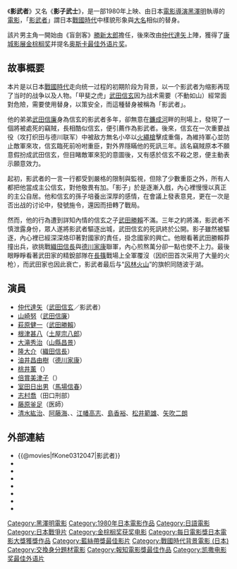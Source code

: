 {{NoteTA
|1=zh-hans:戛纳电影节;zh-hk:康城影展;zh-mo:康城影展;zh-tw:坎城影展;
|2=zh-hans:电影节;zh-hant:影展;
|3=zh-hans:戛纳; zh-tw:坎城; zh-hk:康城;
}}
{{unreferenced|time=2015-02-02T11:21:48+00:00}}
{{Infobox Film
| name             = 影武者
| original_name    = Kagemusha
| image            = Kagemusha.jpg
| alt              = 
| caption          = 原裝日本版海報
| director         = [[黑澤明|黑澤明]]
| producer         = [[田中友幸|田中友幸]]<br/>[[黑澤明|黑澤明]]
| writer           = [[井手雅人|井手雅人]]<br />[[黑澤明|黑澤明]]
| narrator         = 
| starring         = [[仲代達矢|仲代達矢]]<br />[[山崎努|山崎努]]<br />[[萩原健一|萩原健一]]<br />[[根津甚八_(俳優)|根津甚八]]
| music            = [[池辺晋一郎|池辺晋一郎]]
| cinematography   = 斎藤孝雄<br />上田正治
| editing          = 吉崎治
| studio           = [[東宝|東宝]]
| distributor      ={{flagicon|Japan}} 1980年4月26日
| released         = 
| sec-title        =
| rate             = 
| runtime          = 179分
| country          = {{JPN}}
| language         = [[日本語|日本語]]
| allcinema_id     = 147169
| kinejun_id       =19103
| amg_id           =1:26895
| imdb_id          = 0080979
| budget           = $6,000,000
| gross            = {{flagicon|JPN}} 26億8000万円<br />（1980年邦画配給収入1位）
| preceded_by      = 
| followed_by      = 
}}
《'''影武者'''》又名《'''影子武士'''》，是一部1980年上映、由日本[[電影導演|電影導演]][[黑澤明|黑澤明]]執導的[[電影|電影]]，「[[影武者|影武者]]」謂日本[[战国时代_(日本)|戰國時代]]中樣貌形象與[[大名_(稱謂)|大名]]相似的替身。

該片男主角一開始由《盲劍客》[[勝新太郎|勝新太郎]]擔任，後來改由[[仲代達矢|仲代達矢]]上陣，獲得了[[康城影展|康城影展]][[金棕榈奖|金棕榈奖]]并提名[[奥斯卡最佳外语片奖|奥斯卡最佳外语片奖]]。

== 故事概要 ==
本片是以日本[[战国_(日本)|戰國時代]]走向统一过程的初期阶段为背景，以一个影武者为缩影再现了当时的战争以及人物。「甲斐之虎」[[武田信玄|武田信玄]]因为战术需要（不動如山）經常面對危險，需要使用替身，以策安全，而這種替身被稱為「影武者」。

他的弟弟[[武田信廉|武田信廉]]身為信玄的影武者多年，卻無意在[[鐮成河|鐮成河]]畔的刑場上，發現了一個將被處死的竊賊，長相酷似信玄，便引薦作為影武者。後來，信玄在一次重要战役（攻打织田与德川联军）中被敌方無名小卒以[[火繩槍|火繩槍]]擊成重傷，為維持軍心並防止敵軍來攻，信玄臨死前吩咐重臣，對外界隱瞞他的死訊三年。該名竊賊原本不願意假扮成武田信玄，但目睹敵軍來犯的意圖後，又有感於信玄不殺之恩，便主動表示願意效力。

起初，影武者的一言一行都受到嚴格的限制與監視，但除了少數重臣之外，所有人都把他當成主公信玄，對他敬畏有加。「影子」於是逐漸入戲，內心裡慢慢以真正的主公自居。他和信玄的孫子培養出深厚的感情，在會議上發表意見，更在一次是否出战的讨论中，發號施令，還因而扭轉了戰局。

然而，他的行為遭到詳知內情的信玄之子[[武田勝賴|武田勝賴]]不滿。三年之約將滿，影武者不慎泄露身份，眾人遂將影武者驅逐出城，武田信玄的死訊終於公開。影子雖然被驅逐，內心裡已經深深烙印著對國家的責任，掛念國家的興亡。他眼看著武田勝賴莽撞出兵，欲挑戰[[織田信長|織田信長]]與[[德川家康|德川家康]]聯軍，內心煎熬萬分卻一點也使不上力。最後眼睜睜看著武田家的精銳部隊在[[長篠城|長篠]]戰場上全軍覆沒（因织田首次采用了大量的火枪），而武田家也因此衰亡，影武者最后与“[[风林火山|风林火山]]”的旗帜同随波于湖。

== 演員 ==
* [[仲代達矢|仲代達矢]]（[[武田信玄|武田信玄]]／影武者）
* [[山崎努|山崎努]]（[[武田信廉|武田信廉]]）
* [[萩原健一|萩原健一]]（[[武田勝賴|武田勝賴]]）
* [[根津甚八_(演員)|根津甚八]]（[[土屋宗八郎|土屋宗八郎]]）
* [[大滝秀治|大滝秀治]]（[[山縣昌景|山縣昌景]]）
* [[隆大介|隆大介]]（[[織田信長|織田信長]]）
* [[油井昌由樹|油井昌由樹]]（[[德川家康|德川家康]]）
* [[桃井薰|桃井薰]]（{{lang|ja|お津弥の方}}）
* [[倍賞美津子|倍賞美津子]]（{{lang|ja|於ゆうの方}}）
* [[室田日出男|室田日出男]]（[[馬場信春|馬場信春]]）
* [[志村喬|志村喬]]（田口刑部）
* [[藤原釜足|藤原釜足]]（医師）
* [[清水紘治|清水紘治]]、[[阿藤海|阿藤海]]、{{lang|ja|[[泉谷しげる|泉谷しげる]]}}、[[江幡高志|江幡高志]]、[[島香裕|島香裕]]、[[松井範雄|松井範雄]]、[[矢吹二朗|矢吹二朗]]

== 外部連結 ==
* {{@movies|fKone0312047|影武者}}
* {{douban|title=影子武士}}
* {{Mtime|12480|影武者}}
* {{Amg movie|26895|影武者}}
* {{rotten-tomatoes|kagemusha|影武者}}
* {{mojo title|kagemusha|影武者}}
* {{Tcmdb title|Kagemusha|影武者}}
* {{imdb title|0080979|影武者}}

{{黑澤明監督作品}}
{{George Lucas}}
{{報知電影獎最佳影片}}
{{金棕榈奖}}
{{每日電影獎日本電影大獎}}
{{藍絲帶獎最佳影片}}
{{DEFAULTSORT:Kagemusha}}
[[Category:黑澤明電影|Category:黑澤明電影]]
[[Category:1980年日本電影作品|Category:1980年日本電影作品]]
[[Category:日語電影|Category:日語電影]]
[[Category:日本戰爭片|Category:日本戰爭片]]
[[Category:金棕榈奖获奖电影|Category:金棕榈奖获奖电影]]
[[Category:每日電影獎日本電影大獎獲獎作品|Category:每日電影獎日本電影大獎獲獎作品]]
[[Category:藍絲帶獎最佳影片|Category:藍絲帶獎最佳影片]]
[[Category:戰國時代背景電影_(日本)|Category:戰國時代背景電影 (日本)]]
[[Category:交換身分題材電影|Category:交換身分題材電影]]
[[Category:報知電影獎最佳作品|Category:報知電影獎最佳作品]]
[[Category:凯撒电影奖最佳外语片|Category:凯撒电影奖最佳外语片]]